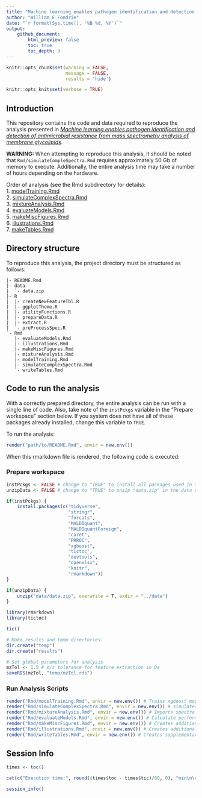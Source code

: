 ```yaml
---
title: "Machine learning enables pathogen identification and detection of antimicrobial resistance from mass spectrometry analysis of membrane glycolipids"
author: "William E Fondrie"
date: "`r format(Sys.time(), '%B %d, %Y')`"
output:
    github_document:
        html_preview: false
        toc: true
        toc_depth: 3
---
```


```r
knitr::opts_chunk$set(warning = FALSE, 
                      message = FALSE,
                      results = 'hide')

knitr::opts_knit$set(verbose = TRUE)
```


## Introduction
This repository contains the code and data required to reproduce the analysis presented in [*Machine learning enables pathogen identification and detection of antimicrobial resistance from mass spectrometry analysis of membrane glycolipids*]().  

**WARNING:** When attempting to reproduce this analysis, it should be noted that `Rmd/simulateCompleSpectra.Rmd` requires approximately 50 Gb of memory to execute. Additionally, the entire analysis time may take a number of hours depending on the hardware.

Order of analysis (see the Rmd subdirectory for details):  
1. [modelTraining.Rmd]("Rmd/modelTraining.md")  
2. [simulateComplexSpectra.Rmd]("Rmd/simulateComplexSpectra.md")  
3. [mixtureAnalysis.Rmd]("Rmd/mixtureAnalysis.md")  
4. [evaluateModels.Rmd]("Rmd/evaluateModels.md")    
5. [makeMiscFigures.Rmd]("Rmd/makeMiscFigures.md")  
6. [illustrations.Rmd]("Rmd/illustrations.md")  
7. [makeTables.Rmd]("Rmd/makeTables.md")

## Directory structure  
To reproduce this analysis, the project directory must be structured as 
follows:
```{}
|- README.Rmd
|- data
|  `- data.zip
|- R
|  |- createNewFeatureTbl.R
|  |- ggplotTheme.R
|  |- utilityFunctions.R
|  |- prepareData.R
|  |- extract.R
|  `- preProcessSpec.R
`- Rmd
   |- evaluateModels.Rmd
   |- illustrations.Rmd
   |- makeMiscFigures.Rmd
   |- mixtureAnalysis.Rmd
   |- modelTraining.Rmd
   |- simulateComplexSpectra.Rmd
   `- writeTables.Rmd

```

## Code to run the analysis 
With a correctly prepared directory, the entire analysis can be run with a single line of code. Also, take note of the `instPckgs` variable in the "Prepare workspace" section below. If you system does not have all of these packages already installed, change this variable to `TRUE`.

To run the analysis:
```r
render("path/to/README.Rmd", envir = new.env())
```

When this rmarkdown file is rendered, the following code is executed:

### Prepare workspace
```r
instPckgs <- FALSE # change to "TRUE" to install all packages used in the analyses
unzipData <- FALSE # change to "TRUE" to unzip "data.zip" in the data directory

if(instPckgs) {
    install.packages(c("tidyverse",
                       "stringr",
                       "forcats",
                       "MALDIquant",
                       "MALDIquantForeign",
                       "caret",
                       "PRROC",
                       "xgboost",
                       "tictoc",
                       "devtools",
                       "openxlsx",
                       "knitr",
                       "rmarkdown"))
}

if(unzipData) {
    unzip("data/data.zip", overwrite = T, exdir = "../data")
}

library(rmarkdown)
library(tictoc)

tic()

# Make results and temp directories:
dir.create("temp")
dir.create("results")

# Set global parameters for analysis
mzTol <- 1.5 # m/z tolerance for feature extraction in Da
saveRDS(mzTol, "temp/mzTol.rds")
```

### Run Analysis Scripts  
```r
render("Rmd/modelTraining.Rmd", envir = new.env()) # Trains xgboost models
render("Rmd/simulateComplexSpectra.Rmd", envir = new.env()) # simulates polymicrobial spectra
render("Rmd/mixtureAnalysis.Rmd", envir = new.env()) # Imports spectra from experimental two-species mixtures
render("Rmd/evaluateModels.Rmd", envir = new.env()) # Calculate performance metrics and makes figures
render("Rmd/makeMiscFigures.Rmd", envir = new.env()) # Creates additional figures
render("Rmd/illustrations.Rmd", envir = new.env()) # Creates additional figures for illustrations
render("Rmd/writeTables.Rmd", envir = new.env()) # Creates supplementarly Tables
```


## Session Info
```r
times <- toc()

cat(c("Execution time:", round((times$toc - times$tic)/60, 0), "min\n\n"))

session_info()
```




